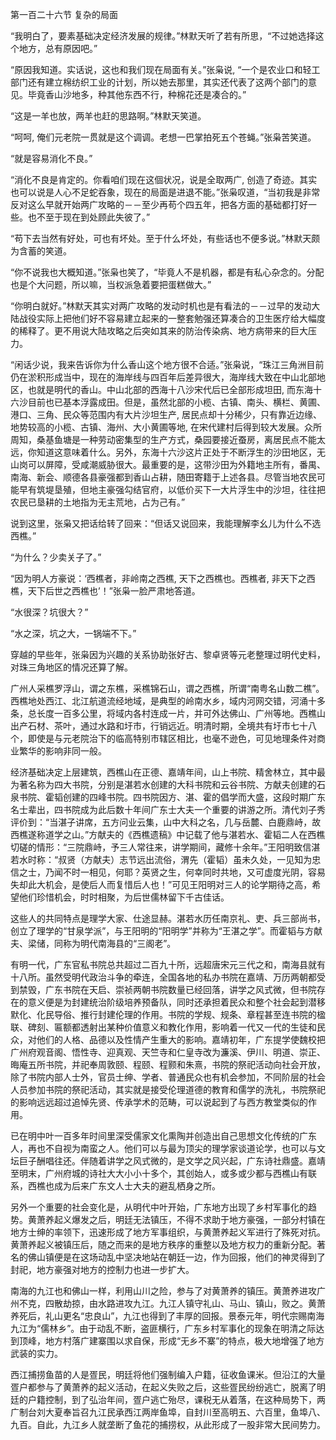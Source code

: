 

第一百二十六节 复杂的局面

“我明白了，要素基础决定经济发展的规律。”林默天听了若有所思，“不过她选择这个地方，总有原因吧。”

“原因我知道。实话说，这也和我们现在局面有关。”张枭说, “一个是农业口和轻工部门还有建立棉纺织工业的计划，所以她去那里，其实还代表了这两个部门的意见。毕竟香山沙地多，种其他东西不行，种棉花还是凑合的。”

“这是一羊也放，两羊也赶的思路啊。”林默天笑道。

“呵呵, 俺们元老院一贯就是这个调调。老想一巴掌拍死五个苍蝇。”张枭苦笑道。

“就是容易消化不良。”

“消化不良是肯定的。你看咱们现在这個状况，说是全取两广, 创造了奇迹。其实也可以说是人心不足蛇吞象，现在的局面是进退不能。”张枭叹道，“当初我是非常反对这么早就开始两广攻略的－－至少再苟个四五年，把各方面的基础都打好一些。也不至于现在到处顾此失彼了。”

“苟下去当然有好处，可也有坏处。至于什么坏处，有些话也不便多说。”林默天颇为含蓄的笑道。

“你不说我也大概知道。”张枭也笑了，“毕竟人不是机器，都是有私心杂念的。分配也是个大问题，所以嘛，当权派急着要把蛋糕做大。”

“你明白就好。”林默天其实对两广攻略的发动时机也是有看法的－－过早的发动大陆战役实际上把他们好不容易建立起来的一整套勉强还算凑合的卫生医疗给大幅度的稀释了。更不用说大陆攻略之后突如其来的防治传染病、地方病带来的巨大压力。

“闲话少说，我来告诉你为什么香山这个地方很不合适。”张枭说，“珠江三角洲目前仍在淤积形成当中，现在的海岸线与四百年后差异很大，海岸线大致在中山北部地区，也就是明代的香山。中山北部的西海十八沙宋代后已全部形成坦田, 而东海十六沙目前也已基本浮露成田。但是，虽然北部的小榄、古镇、南头、横栏、黄圃、港口、三角、民众等范围内有大片沙坦生产, 居民点却十分稀少，只有靠近边缘、地势较高的小榄、古镇、海州、大小黄圃等地, 在宋代建村后得到较大发展。众所周知，桑基鱼塘是一种劳动密集型的生产方式，桑园要接近蚕房，离居民点不能太远，你知道这意味着什么。另外，东海十六沙这片正处于不断浮生的沙田地区，无山岗可以屏障，受咸潮威胁很大。最重要的是，这带沙田为外籍地主所有，番禺、南海、新会、顺德各县豪强都到香山占耕，随田寄籍于上述各县。尽管当地农民可能早有筑堤垦殖，但地主豪强勾结官府，以低价买下一大片浮生中的沙坦，往往把农民已垦耕的土地指为无主荒地，占为己有。”

说到这里，张枭又把话给转了回来：“但话又说回来，我能理解李幺儿为什么不选西樵。”

“为什么？少卖关子了。”

“因为明人方豪说：‘西樵者，非岭南之西樵, 天下之西樵也。西樵者, 非天下之西樵，天下后世之西樵也’！”张枭一脸严肃地答道。

“水很深？坑很大？”

“水之深，坑之大，一锅端不下。”

穿越的早些年，张枭因为兴趣的关系协助张好古、黎卓贤等元老整理过明代史料，对珠三角地区的情况还算了解。

广州人采樵罗浮山，谓之东樵，采樵锦石山，谓之西樵，所谓“南粤名山数二樵”。西樵地处西江、北江航道流经地域，是典型的岭南水乡，域内河网交错，河涌十多条，总长度一百多公里，将域内各村连成一片，并可外达佛山、广州等地。西樵山出产石材、茶叶，通过水路和圩市，行销远近。明清时期，全境共有圩市七十八个，即使是与元老院治下的临高特别市辖区相比，也毫不逊色，可见地理条件对商业繁华的影响非同一般。

经济基础决定上层建筑，西樵山在正德、嘉靖年间，山上书院、精舍林立，其中最为著名称为四大书院，分别是湛若水创建的大科书院和云谷书院、方献夫创建的石泉书院、霍韬创建的四峰书院。四书院因方、湛、霍的倡学而大盛，这段时期广东名士辈出，四书院成为此后数十年间广东士大夫一个重要的讲游之所。清代刘子秀评价到：“当湛子讲席，五方问业云集，山中大科之名，几与岳麓、白鹿鼎峙，故西樵遂称道学之山。”方献夫的《西樵遗稿》中记载了他与湛若水、霍韬二人在西樵切磋的情形：“三院鼎峙，予三人常往来，讲学期间，藏修十余年。”王阳明致信湛若水时称：“叔贤（方献夫）志节远出流俗，渭先（霍韬）虽未久处，一见知为忠信之士，乃闻不时一相见，何耶？英贤之生，何幸同时共地，又可虚度光阴，容易失却此大机会，是使后人而复惜后人也！”可见王阳明对三人的论学期待之高，希望他们珍惜机会，时时相聚，为后世儒林留下千古佳话。

这些人的共同特点是理学大家、仕途显赫。湛若水历任南京礼、吏、兵三部尚书，创立了理学的“甘泉学派”，与王阳明的“阳明学”并称为“王湛之学”。而霍韬与方献夫、梁储，同称为明代南海县的“三阁老”。

有明一代，广东官私书院总共超过二百九十所，远超唐宋元三代之和，南海县就有十八所。虽然受明代政治斗争的牵连，全国各地的私办书院在嘉靖、万历两朝都受到禁毁，广东书院在天启、崇祯两朝书院数量已经回落，讲学之风式微，但书院存在的意义便是为封建统治阶级培养预备队，同时还承担着民众和整个社会起到潜移默化、化民导俗、推行封建伦理的作用。书院的学规、规条、章程甚至连书院的楹联、碑刻、匾额都透射出某种价值意义和教化作用，影响着一代又一代的生徒和民众，对他们的人格、品德以及性情产生重大的影响。嘉靖初年，广东提学使魏校把广州府观音阁、悟性寺、迎真观、天竺寺和仁皇寺改为濂溪、伊川、明道、崇正、晦庵五所书院，并祀奉周敦颐、程颐、程颢和朱熹，书院的祭祀活动向社会开放，除了书院内部人士外，官员士绅、学者、普通民众也有机会参加，不同阶层的社会人员参加书院的祭祀活动，其实就是接受伦理道德的教育和儒学的洗礼，书院祭祀的影响远远超过追悼先贤、传承学术的范畴，可以说起到了与西方教堂类似的作用。

已在明中叶一百多年时间里深受儒家文化熏陶并创造出自己思想文化传统的广东人，再也不自视为南蛮之人。他们可以与最为顶尖的理学家谈道论学，也可以与文坛巨子酬唱往还。伴随着讲学之风式微的，是文学之风兴起，广东诗社鼎盛。嘉靖至明末，广州府城的诗社大大小小十多个，其创始人，或多或少都与西樵山有联系，西樵也成为后来广东文人士大夫的避乱栖身之所。

另外一个重要的社会变化是，从明代中叶开始，广东地方出现了乡村军事化的趋势。黄萧养起义爆发之后，明廷无法镇压，不得不求助于地方豪强，一部分村镇在地方士绅的率领下，迅速形成了地方军事组织，与黄萧养起义军进行了殊死对抗。黄萧养起义被镇压后，随之而来的是地方秩序的重整以及地方权力的重新分配。著名的佛山镇便是在这场动乱中坚决地站在朝廷一边，作为回报，他们的神灵得到了封祀，地方豪强对地方的控制力也进一步扩大。

南海的九江也和佛山一样，利用山川之险，参与了对黄萧养的镇压。黄萧养进攻广州不克，四散劫掠，由水路进攻九江。九江人镇守礼山、马山、镇山，败之。黄萧养死后，礼山更名“忠良山”，九江也得到了丰厚的回报。景泰元年，明代宗赐南海九江为“儒林乡”。由于动乱不断，盗匪横行，广东乡村军事化的现象在明清之际达到顶峰，地方村落广建寨围以求自保，形成“无乡不寨”的特点，极大地增强了地方武装的实力。

西江捕捞鱼苗的人是疍民，明廷将他们强制编入户籍，征收鱼课米。但沿江的大量疍户都参与了黄萧养的起义活动，在起义失败之后，这些疍民纷纷逃亡，脱离了明廷的户籍控制，到了弘治年间，疍户逃亡殆尽，课税无从着落，在这种局势下，两广制台刘大夏奉旨召九江民承西江两岸鱼埠，自封川至高明五、六百里，鱼埠八、九百。自此，九江乡人就垄断了鱼花的捕捞权，从此形成了一股非常大民间势力。

